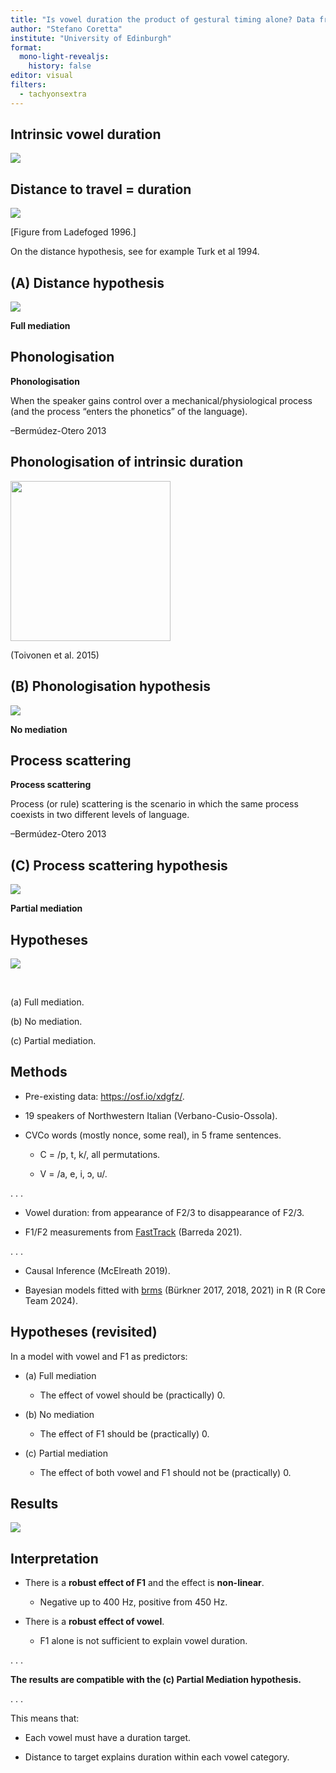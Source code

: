 ```yaml
---
title: "Is vowel duration the product of gestural timing alone? Data from Northwestern Italian"
author: "Stefano Coretta"
institute: "University of Edinburgh"
format:
  mono-light-revealjs:
    history: false
editor: visual
filters:
  - tachyonsextra
---
```


## Intrinsic vowel duration

![](images/intrinsic.png){fig-align="center"}

## Distance to travel = duration

![](images/eke-aka-01.png){fig-align="center"}

\[Figure from Ladefoged 1996.\]

On the distance hypothesis, see for example Turk et al 1994.

## (A) Distance hypothesis

![](images/dag-a.png){fig-align="center"}

**Full mediation**

## Phonologisation

::: box-note
**Phonologisation**

When the speaker gains control over a mechanical/physiological process (and the process "enters the phonetics" of the language).

--Bermúdez-Otero 2013
:::

## Phonologisation of intrinsic duration

![](images/intrinsic-phonologised.png){fig-align="center" width="256"}

(Toivonen et al. 2015)

## (B) Phonologisation hypothesis

![](images/dag-b.png){fig-align="center"}

**No mediation**

## Process scattering

::: box-note
**Process scattering**

Process (or rule) scattering is the scenario in which the same process coexists in two different levels of language.

--Bermúdez-Otero 2013
:::

## (C) Process scattering hypothesis

![](images/dag-c.png){fig-align="center"}

**Partial mediation**

## Hypotheses

![](images/vdur-dags-3.png){fig-align="center"}

<br>

\(a\) Full mediation.

\(b\) No mediation.

\(c\) Partial mediation.

## Methods

::: box-note
-   Pre-existing data: <https://osf.io/xdgfz/>.

-   19 speakers of Northwestern Italian (Verbano-Cusio-Ossola).

-   CVCo words (mostly nonce, some real), in 5 frame sentences.

    -   C = /p, t, k/, all permutations.

    -   V = /a, e, i, ɔ, u/.
:::

. . .

::: box-tip
-   Vowel duration: from appearance of F2/3 to disappearance of F2/3.

-   F1/F2 measurements from [FastTrack](https://github.com/santiagobarreda/FastTrack) (Barreda 2021).
:::

. . .

::: box-note
-   Causal Inference (McElreath 2019).

-   Bayesian models fitted with [brms](https://paul-buerkner.github.io/brms/) (Bürkner 2017, 2018, 2021) in R (R Core Team 2024).
:::

## Hypotheses (revisited)

::: box-warning
In a model with vowel and F1 as predictors:

-   \(a\) Full mediation

    -   The effect of vowel should be (practically) 0.

-   \(b\) No mediation

    -   The effect of F1 should be (practically) 0.

-   \(c\) Partial mediation

    -   The effect of both vowel and F1 should not be (practically) 0.
:::

## Results

![](images/bms1-pred-plot-ms-hz.png){fig-align="center"}

## Interpretation

::: box-note
-   There is a **robust effect of F1** and the effect is **non-linear**.

    -   Negative up to 400 Hz, positive from 450 Hz.

-   There is a **robust effect of vowel**.

    -   F1 alone is not sufficient to explain vowel duration.
:::

. . .

::: box-tip
**The results are compatible with the (c) Partial Mediation hypothesis.**
:::

. . .

::: box-note
This means that:

-   Each vowel must have a duration target.

-   Distance to target explains duration within each vowel category.
:::

